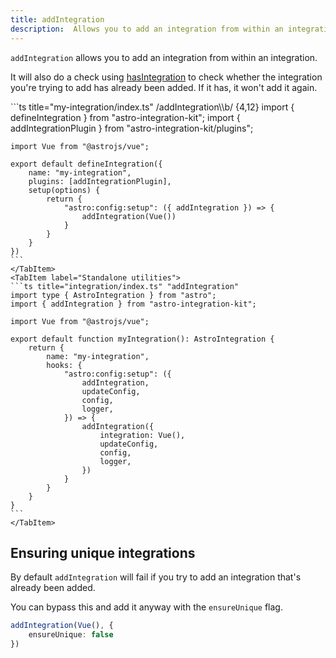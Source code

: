 ```yaml
---
title: addIntegration
description:  Allows you to add an integration from within an integration.
---
```


`addIntegration` allows you to add an integration from within an integration.

It will also do a check using [hasIntegration](/utilities/has-integration) to check whether the integration you're trying to add has already been added. If it has, it won't add it again.

<Tabs>
    <TabItem label="Extended hooks">
    ```ts title="my-integration/index.ts" /addIntegration\\b/ {4,12}
    import { defineIntegration } from "astro-integration-kit";
    import { addIntegrationPlugin } from "astro-integration-kit/plugins";

    import Vue from "@astrojs/vue";

    export default defineIntegration({
        name: "my-integration",
        plugins: [addIntegrationPlugin],
        setup(options) {
            return {
                "astro:config:setup": ({ addIntegration }) => {
                    addIntegration(Vue())
                }
            }
        }
    })
    ```
    </TabItem>
    <TabItem label="Standalone utilities">
    ```ts title="integration/index.ts" "addIntegration"
    import type { AstroIntegration } from "astro";
    import { addIntegration } from "astro-integration-kit";

    import Vue from "@astrojs/vue";

    export default function myIntegration(): AstroIntegration {
        return {
            name: "my-integration",
            hooks: {
                "astro:config:setup": ({
                    addIntegration,
                    updateConfig,
                    config,
                    logger,
                }) => {
                    addIntegration({
                        integration: Vue(),
                        updateConfig,
                        config,
                        logger,
                    })
                }
            }
        }
    }
    ```
    </TabItem>
</Tabs>

## Ensuring unique integrations

By default `addIntegration` will fail if you try to add an integration that's already
been added.

You can bypass this and add it anyway with the `ensureUnique` flag.

```ts title="integration.ts"
addIntegration(Vue(), {
    ensureUnique: false
})
```